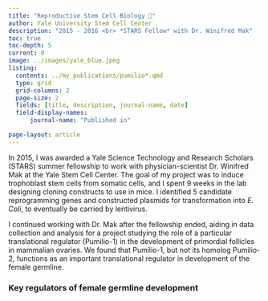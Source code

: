 ```yaml
---
title: "Reproductive Stem Cell Biology 🧫"
author: Yale University Stem Cell Center
description: "2015 - 2016 <br> *STARS Fellow* with Dr. Winifred Mak"
toc: true
toc-depth: 5
current: 0
image: ../images/yale_blue.jpeg
listing:
  contents: ../my_publications/pumilio*.qmd
  type: grid
  grid-columns: 2
  page-size: 2
  fields: [title, description, journal-name, date]
  field-display-names: 
      journal-name: "Published in" 

page-layout: article
---
```


In 2015, I was awarded a Yale Science Technology and Research Scholars (STARS) summer fellowship to work with physician-scientist Dr. Winifred Mak at the Yale Stem Cell Center. The goal of my project was to induce trophoblast stem cells from somatic cells, and I spent 9 weeks in the lab designing cloning constructs to use in mice. I identified 5 candidate reprogramming genes and constructed plasmids for transformation into *E. Coli*, to eventually be carried by lentivirus.

I continued working with Dr. Mak after the fellowship ended, aiding in data collection and analysis for a project studying the role of a particular translational regulator (Pumilio-1) in the development of primordial follicles in mammalian ovaries. We found that Pumilio-1, but not its homolog Pumilio-2, functions as an important translational regulator in development of the female germline.

### Key regulators of female germline development
